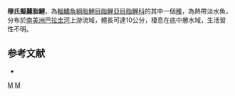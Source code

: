 {{Speciesbox 
| taxon = Astyanacinus moorii
| status = NE
| status_system = IUCN3.1
| authority =  [[Boulenger|Boulenger]], 1892
| synonyms = *''Tetragonopterus moorii''<br /><small>Boulenger, 1892</small>''
}}
'''穆氏擬麗脂鯉'''，為[[輻鰭魚綱|輻鰭魚綱]][[脂鯉目|脂鯉目]][[脂鯉亞目|脂鯉亞目]][[脂鯉科|脂鯉科]]的其中一個[[種|種]]，為熱帶淡水魚，分布於[[南美洲|南美洲]][[巴拉圭河|巴拉圭河]]上游流域，體長可達10公分，棲息在底中層水域，生活習性不明。

==参考文献==
{{refbegin}}
*{{FishBase_species|genus=Astyanacinus|species=moorii|year=2013|month=11}}
{{refend}}

{{Taxonbar|from=Q2868627}}

[[Category:擬麗脂鯉屬|M]]
[[Category:1892年描述的鱼类|M]]


{{Characiformes-stub}}